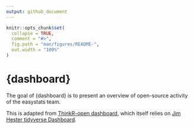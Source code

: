 ```yaml
---
output: github_document
---
```


<!-- README.md is generated from README.Rmd. Please edit that file -->

```r
knitr::opts_chunk$set(
  collapse = TRUE,
  comment = "#>",
  fig.path = "man/figures/README-",
  out.width = "100%"
)
```
# {dashboard}

<!-- badges: start -->
<!-- badges: end -->

The goal of {dashboard} is to present an overview of open-source activity of the easystats team.

This is adapted from [ThinkR-open dashboard](https://github.com/ThinkR-open/dashboard), which itself relies on [Jim Hester tidyverse Dashboard](https://github.com/jimhester/tidyversedashboard).

